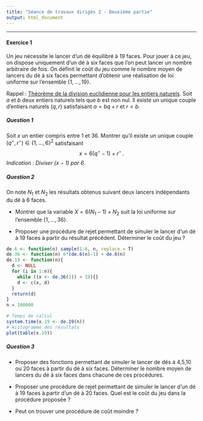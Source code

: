 ```yaml
---
title: "Séance de travaux dirigés 2 - Deuxième partie"
output: html_document
---
```


** **


#### Exercice 1

Un jeu nécessite le lancer d'un dé équilibré à 19 faces. Pour jouer à ce jeu, on dispose uniquement d'un dé à six faces que l'on peut lancer un nombre arbitraire de fois. On définit le coût du jeu comme le nombre moyen de lancers du dé à six faces permettant d'obtenir une réalisation de loi uniforme sur l'ensemble $\{1,\dots,19 \}$.



Rappel : [Théorème de la division euclidienne pour les entiers naturels](https://fr.wikipedia.org/wiki/Division_euclidienne). Soit $a$ et $b$ deux entiers naturels tels que $b$ est non nul. Il existe un unique couple d'entiers naturels $(q, r)$ satisfaisant $a = bq + r$ et $r<b$. 


##### Question 1

Soit $x$ un entier compris entre 1 et 36. Montrer qu'il existe un unique couple $(q^\star, r^\star) \in \{1,\dots,6\}^2$ satisfaisant
$$
x = 6 (q^\star - 1) +  r^\star\, .
$$
*Indication : Diviser $(x-1)$ par 6*. 

##### Question 2

On note $N_1$ et $N_2$ les résultats obtenus suivant deux lancers indépendants du dé à 6 faces. 

* Montrer que la variable $X = 6(N_1 - 1) + N_2$ suit la loi uniforme sur l'ensemble $\{1,\dots,36 \}$.

* Proposer une procédure de rejet permettant de simuler le lancer d'un dé à 19 faces à partir du résultat précédent. Déterminer le coût du jeu ?

```r
de.6 <- function(n) sample(1:6, n, replace = T)
de.36 <- function(n) 6*(de.6(n)-1) + de.6(n)
de.19 <- function(n){
  d <- NULL
  for (i in 1:n){
    while ((x <- de.36(1)) > 19){}
    d <- c(x, d)  
  }
  return(d)
}
n = 100000

# Temps de calcul 
system.time(x.19 <- de.19(n))
# Histogramme des résultats
plot(table(x.19))
```

##### Question 3

* Proposer des fonctions permettant de simuler le lancer de dés à 4,5,10 ou 20 faces à partir du dé à six faces. Déterminer le nombre moyen de lancers du dé à six faces dans chacune de ces procédures.


* Proposer une procédure de rejet permettant de simuler le lancer d'un dé à 19 faces à partir d'un dé à 20 faces. Quel est le coût du jeu dans la procédure proposée ?


* Peut on trouver une procédure de coût moindre ?
